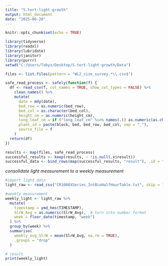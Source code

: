 ```yaml
---
title: "S.tort-light-growth"
output: html_document
date: "2025-06-20"
---
```


```r
knitr::opts_chunk$set(echo = TRUE)
```

```r
library(tidyverse)
library(readxl)
library(lubridate)
library(janitor)
library(purrr)
setwd("C:/Users/Tobyz/Desktop/S.tort-light-growth/Data")
```

```r

files <- list.files(pattern = "WL2_size_survey.*\\.csv$")

safe_read_process <- safely(function(f) {
  df <- read_csv(f, col_names = TRUE, show_col_types = FALSE) %>%
    clean_names() %>%
    mutate(
      date = mdy(date),
      bed_row = as.numeric(bed_row),
      bed_col = as.character(bed_col),
      height_cm = as.numeric(height_cm),
      long_leaf_cm = if ("long_leaf_cm" %in% names(.)) as.numeric(as.character(long_leaf_cm)) else NA,
      plant_id = paste(block, bed, bed_row, bed_col, sep = "_"),
      source_file = f
    )
  return(df)
})

results <- map(files, safe_read_process)
successful_results <- keep(results, ~ !is.null(.x$result))
successful_data <- bind_rows(map(successful_results, "result"), .id = "source_index")
```

*consolidate light measurement to a weekly measurement*
```r
#import light data
light_raw <- read_csv("CR1000XSeries_IntBioHalfHourTable.txt", skip = 1, show_col_types = FALSE)

#weekly measurement
weekly_light <- light_raw %>%
  mutate(
    timestamp = ymd_hms(TIMESTAMP),
    SlrW_Avg = as.numeric(SlrW_Avg),  # turn into number format
    week = floor_date(timestamp, "week")
  ) %>%
  group_by(week) %>%
  summarise(
    weekly_avg_SlrW = mean(SlrW_Avg, na.rm = TRUE),
    .groups = "drop"
  )

# result
print(weekly_light)
```



